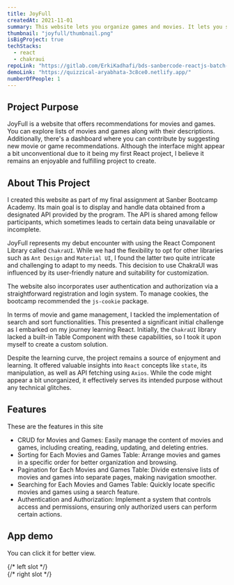```yaml
---
title: JoyFull
createdAt: 2021-11-01
summary: This website lets you organize games and movies. It lets you see and add your own favorite games and movies.
thumbnail: "joyfull/thumbnail.png"
isBigProject: true
techStacks:
  - react
  - chakraui
repoLink: "https://gitlab.com/ErkiKadhafi/bds-sanbercode-reactjs-batch-29/-/tree/main/final-project"
demoLink: "https://quizzical-aryabhata-3c8ce0.netlify.app/"
numberOfPeople: 1
---
```


## Project Purpose

JoyFull is a website that offers recommendations for movies and games. You can explore lists of movies
and games along with their descriptions. Additionally, there's a dashboard where you can contribute by
suggesting new movie or game recommendations. Although the interface might appear a bit unconventional
due to it being my first React project, I believe it remains an enjoyable and fulfilling project to create.

## About This Project

I created this website as part of my final assignment at <StyledLink openNewTab href="https://sanbercode.com/bootcamp/react-js-web-frontend">Sanber Bootcamp Academy</StyledLink>.
Its main goal is to display and handle data obtained from a designated API provided by the program.
The API is shared among fellow participants, which sometimes leads to certain data being unavailable or incomplete.

JoyFull represents my debut encounter with using the React Component Library called `ChakraUI`.
While we had the flexibility to opt for other libraries such as `Ant Design` and `Material UI`,
I found the latter two quite intricate and challenging to adapt to my needs. This decision to use
ChakraUI was influenced by its user-friendly nature and suitability for customization.

The website also incorporates user authentication and authorization via a straightforward registration
and login system. To manage cookies, the bootcamp recommended the `js-cookie` package.

In terms of movie and game management, I tackled the implementation of search and sort functionalities.
This presented a significant initial challenge as I embarked on my journey learning React. Initially, the `ChakraUI`
library lacked a built-in Table Component with these capabilities, so I took it upon myself to create a custom solution.

Despite the learning curve, the project remains a source of enjoyment and learning. It offered valuable
insights into `React` concepts like `state`, its manipulation, as well as API fetching using `Axios`.
While the code might appear a bit unorganized, it effectively serves its intended purpose without any
technical glitches.

## Features

These are the features in this site

- CRUD for Movies and Games: Easily manage the content of movies and games, including creating, reading, updating, and deleting entries.
- Sorting for Each Movies and Games Table: Arrange movies and games in a specific order for better organization and browsing.
- Pagination for Each Movies and Games Table: Divide extensive lists of movies and games into separate pages, making navigation smoother.
- Searching for Each Movies and Games Table: Quickly locate specific movies and games using a search feature.
- Authentication and Authorization: Implement a system that controls access and permissions, ensuring only authorized users can perform certain actions.

## App demo

You can click it for better view.

<ImageGallery>
  {/* left slot  */}
  <div className="flex-col space-y-4">
    <LightBox
      src="joyfull/home-page-1.png"
      alt="Home page before login."
      customSize={true}
      width={1920}
      height={1684}
    />
    <LightBox
      src="joyfull/register-page.png"
      alt="Register page."
      customSize={true}
      width={1920}
      height={894}
    />
    <LightBox
      src="joyfull/management-page.png"
      alt="Movies management page."
      customSize={true}
      width={1920}
      height={1732}
    />
  </div>
  {/* right slot  */}
  <div className="flex-col space-y-4">
    <LightBox
      src="joyfull/home-page-2.png"
      alt="Home page after login."
      customSize={true}
      width={1920}
      height={1684}
    />
    <LightBox
      src="joyfull/login-page.png"
      alt="Login page."
      customSize={true}
      width={1920}
      height={894}
    />
    <LightBox
      src="joyfull/form-page.png"
      alt="Form movie page."
      customSize={true}
      width={1920}
      height={926}
    />
  </div>
</ImageGallery>
